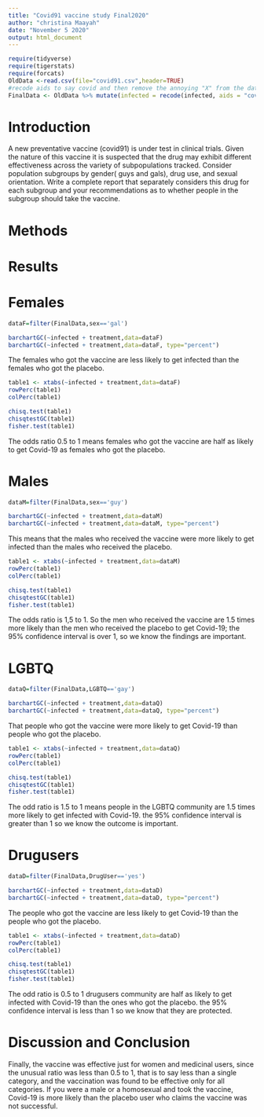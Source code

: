 ```yaml
---
title: "Covid91 vaccine study Final2020"
author: "christina Maayah"
date: "November 5 2020"
output: html_document
---
```


```r
require(tidyverse)
require(tigerstats)
require(forcats)
OldData <-read.csv(file="covid91.csv",header=TRUE)
#recode aids to say covid and then remove the annoying "X" from the dataframe
FinalData <- OldData %>% mutate(infected = recode(infected, aids = "covid", none = "OK" )) %>% select(-one_of("X"))
```

# Introduction

<!--In this section you explain what you are trying to show.  Where did the data come from?  What is the research or other question you are trying to answer?.  If you skimp in this section expect to be marked down in your grade. Paint a picture of the project a couple of paragraphs is expected!-->

A new  preventative vaccine (covid91) is under test in clinical trials. Given the nature of this vaccine it is suspected that the drug may exhibit different effectiveness across the variety of subpopulations tracked. Consider population subgroups by gender( guys and gals), drug use, and sexual orientation. Write a complete report that separately considers this drug for each subgroup and your recommendations as to whether people in the subgroup should take the vaccine.

# Methods

<!--Decide on your methods:  use "variable analysis" or other appropriate descriptors.  Make sure to choose at least one graphical method and at least one numerical method. Discuss what data manipulations may be needed for example subsetting or other binning procedures and what sort of graphical displays and inferential tools will be used!-->

# Results

# Females
```r
dataF=filter(FinalData,sex=='gal')
```
<!--Divide this section into two sub-sections:  One for your descriptive  results and one for your inferential results.!-->


```r
barchartGC(~infected + treatment,data=dataF)
barchartGC(~infected + treatment,data=dataF, type="percent")

```
  
The females who got the vaccine are less likely to get infected than the females who got the placebo. 
```r
table1 <- xtabs(~infected + treatment,data=dataF)
rowPerc(table1)
colPerc(table1)
```

```r
chisq.test(table1)
chisqtestGC(table1)
fisher.test(table1)
```
   
The odds ratio 0.5 to 1 means females who got the vaccine are half as likely to get Covid-19 as females who got the placebo.   
   
#  Males 

```r
dataM=filter(FinalData,sex=='guy')
```

<!--Divide this section into two sub-sections:  One for your descriptive results and one for your inferential results.!-->

```r
barchartGC(~infected + treatment,data=dataM)
barchartGC(~infected + treatment,data=dataM, type="percent")

```

This means that the males who received the vaccine were more likely to get infected than the males who received the placebo.

```r
table1 <- xtabs(~infected + treatment,data=dataM)
rowPerc(table1)
colPerc(table1)
```

```r
chisq.test(table1)
chisqtestGC(table1)
fisher.test(table1)
```

The odds ratio is 1,5 to 1. So the men who received the vaccine are 1.5 times more likely than the men who received the placebo to get Covid-19; the 95% confidence interval is over 1, so we know the findings are important.

#  LGBTQ  

```r
dataQ=filter(FinalData,LGBTQ=='gay')
```

<!--Divide this section into two sub-sections:  One for your descriptive  results and one for your inferential results.!-->

```r
barchartGC(~infected + treatment,data=dataQ)
barchartGC(~infected + treatment,data=dataQ, type="percent")

```

That people who got the vaccine were more likely to get Covid-19 than people who got the placebo. 

```r
table1 <- xtabs(~infected + treatment,data=dataQ)
rowPerc(table1)
colPerc(table1)
```

```r
chisq.test(table1)
chisqtestGC(table1)
fisher.test(table1)
```
  
The odd ratio is 1.5 to 1 means people in the LGBTQ community are 1.5 times more likely to get infected with Covid-19. the 95% confidence interval is greater than 1 so we know the outcome is important. 
  
# Drugusers
```r
dataD=filter(FinalData,DrugUser=='yes')
```

<!--Divide this section into two sub-sections:  One for your descriptive  results and one for your inferential results.!-->

```r
barchartGC(~infected + treatment,data=dataD)
barchartGC(~infected + treatment,data=dataD, type="percent")

```

The people who got the vaccine are less likely to get Covid-19 than the people who got the placebo.

```r
table1 <- xtabs(~infected + treatment,data=dataD)
rowPerc(table1)
colPerc(table1)
```

```r
chisq.test(table1)
chisqtestGC(table1)
fisher.test(table1)
```
  
The odd ratio is 0.5 to 1 drugusers community are half as likely to get infected with Covid-19 than the ones who got the placebo. the 95% confidence interval is less than 1 so we know that they are protected. 
  
# Discussion and Conclusion

<!--Discussion and conclusion here.  If you found a relationship be sure to consider whether the relationship occurs because one of the variavbles causes the other, or whether they perhasps are related for some other reason.  Watch the chapter 6 videos from the GeorgeTown videos collection.!-->
  
Finally, the vaccine was effective just for women and medicinal users, since the unusual ratio was less than 0.5 to 1, that is to say less than a single category, and the vaccination was found to be effective only for all categories. If you were a male or a homosexual and took the vaccine, Covid-19 is more likely than the placebo user who claims the vaccine was not successful.
  
